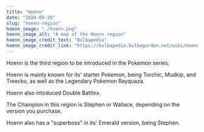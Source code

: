 ```yaml
---
title: "Hoenn"
date: "2024-09-29"
slug: "hoenn-region"
hoenn_image: "./hoenn.png"
hoenn_image_alt: "A map of the Hoenn region"
hoenn_image_credit_text: "Bulbapedia"
hoenn_image_credit_link: "https://bulbapedia.bulbagarden.net/wiki/Hoenn"
---
```


Hoenn is the third region to be introduced in the Pokemon series. 

Hoenn is mainly known for its' starter Pokemon, being Torchic, Mudkip, and Treecko, as well as the Legendary Pokemon Rayquaza.

Hoenn also intoduced Double Battles.

The Champion in this region is Stephen or Wallace, depending on the version you purchase.

Hoenn also has a "superboss" in its' Emerald version, being Stephen.